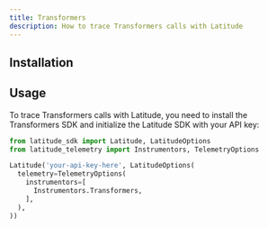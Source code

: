 ```yaml
---
title: Transformers
description: How to trace Transformers calls with Latitude
---
```


## Installation


<Installation />

## Usage

To trace Transformers calls with Latitude, you need to install the Transformers SDK
and initialize the Latitude SDK with your API key:

<CodeGroup>

```python Python
from latitude_sdk import Latitude, LatitudeOptions
from latitude_telemetry import Instrumentors, TelemetryOptions

Latitude('your-api-key-here', LatitudeOptions(
  telemetry=TelemetryOptions(
    instrumentors=[
      Instrumentors.Transformers,
    ],
  ),
))
```

</CodeGroup>
